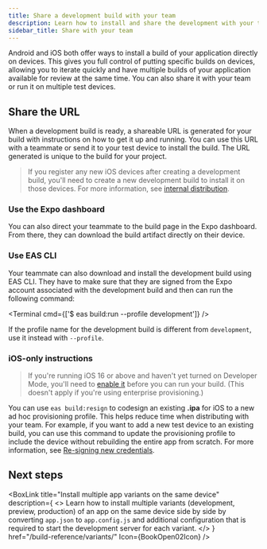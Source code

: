 ```yaml
---
title: Share a development build with your team
description: Learn how to install and share the development with your team or run it on multiple devices.
sidebar_title: Share with your team
---
```



Android and iOS both offer ways to install a build of your application directly on devices. This gives you full control of putting specific builds on devices, allowing you to iterate quickly and have multiple builds of your application available for review at the same time. You can also share it with your team or run it on multiple test devices.

## Share the URL

When a development build is ready, a shareable URL is generated for your build with instructions on how to get it up and running. You can use this URL with a teammate or send it to your test device to install the build. The URL generated is unique to the build for your project.

<ImageSpotlight
  alt="An example of shareable development build URL after the Android internal distribution build is ready."
  src="/static/images/share-dev-build/shareable-url.png"
/>

> If you register any new iOS devices after creating a development build, you'll need to create a new development build to install it on those devices. For more information, see [internal distribution](/build/internal-distribution/).

### Use the Expo dashboard

You can also direct your teammate to the build page in the Expo dashboard. From there, they can download the build artifact directly on their device.

<ImageSpotlight
  alt="An example of shareable development build URL from Expo dashboard."
  src="/static/images/share-dev-build/expo-dashboard.png"
/>

### Use EAS CLI

Your teammate can also download and install the development build using EAS CLI. They have to make sure that they are signed from the Expo account associated with the development build and then can run the following command:

<Terminal cmd={['$ eas build:run --profile development']} />

If the profile name for the development build is different from `development`, use it instead with `--profile`.

### iOS-only instructions

> If you're running iOS 16 or above and haven't yet turned on Developer Mode, you'll need to [enable it](/guides/ios-developer-mode) before you can run your build. (This doesn't apply if you're using enterprise provisioning.)

You can use `eas build:resign` to codesign an existing **.ipa** for iOS to a new ad hoc provisioning profile. This helps reduce time when distributing with your team. For example, if you want to add a new test device to an existing build, you can use this command to update the provisioning profile to include the device without rebuilding the entire app from scratch. For more information, see [Re-signing new credentials](/app-signing/app-credentials/#re-signing-new-credentials).

## Next steps

<BoxLink
  title="Install multiple app variants on the same device"
  description={
    <>
      Learn how to install multiple variants (development, preview, production) of an app on the
      same device side by side by converting <CODE>app.json</CODE> to <CODE>app.config.js</CODE> and
      additional configuration that is required to start the development server for each variant.
    </>
  }
  href="/build-reference/variants/"
  Icon={BookOpen02Icon}
/>

<BoxLink
  title="Sharing pre-release versions of your app"
  description="Learn more about sharing pre-release versions of your app."
  href="/guides/sharing-preview-releases"
  Icon={BookOpen02Icon}
/>
